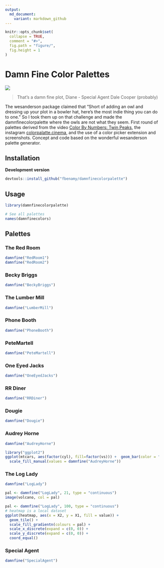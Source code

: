 ```yaml
---
output:
  md_document:
    variant: markdown_github
---
```


<!-- README.md is generated from README.Rmd. Please edit that file -->

```r
knitr::opts_chunk$set(
  collapse = TRUE,
  comment = "#>",
  fig.path = "figure/",
  fig.height = 1
)
```

# Damn Fine Color Palettes
![](figure/damnfine.gif)

> That's a damn fine plot, Diane - Special Agent Dale Cooper (probably)

The wesanderson package claimed that "Short of adding an owl and dressing up your plot in a bowler hat, here's the most indie thing you can do to one." So I took them up on that challenge and made the damnfinecolorpalette where the owls are not what they seem. First round of palettes derived from the video [Color By Numbers: Twin Peaks](https://vimeo.com/218231355), the instagram [colorpalatte.cinema](https://www.instagram.com/colorpalette.cinema/), and the use of a color picker extension and screenshots. Concept and code based on the wonderful wesanderson palette generator. 


## Installation


__Development version__

```r
devtools::install_github("fbenamy/damnfinecolorpalette")
```

## Usage

```r
library(damnfinecolorpalette)

# See all palettes
names(damnfinecolors)
```

## Palettes

### The Red Room

```r
damnfine("RedRoom1")
damnfine("RedRoom2")
```

### Becky Briggs
```r
damnfine("BeckyBriggs")
```

### The Lumber Mill
```r
damnfine("LumberMill")
```

### Phone Booth 
```r
damnfine("PhoneBooth")
``` 

### PeteMartell 
```r
damnfine("PeteMartell")
```

### One Eyed Jacks

```r
damnfine("OneEyedJacks")
```

### RR Diner

```r
damnfine("RRDiner")
```

### Dougie

```r
damnfine("Dougie")
```  

### Audrey Horne

```r
damnfine("AudreyHorne")
```

```r
library("ggplot2")
ggplot(mtcars, aes(factor(cyl), fill=factor(vs))) +  geom_bar(color = "black") +
  scale_fill_manual(values = damnfine("AudreyHorne"))
```

### The Log Lady 

```r
damnfine("LogLady")
```

```r
pal <- damnfine("LogLady", 21, type = "continuous")
image(volcano, col = pal)
```

```r
pal <- damnfine("LogLady", 100, type = "continuous")
# heatmap is a local dataset
ggplot(heatmap, aes(x = X2, y = X1, fill = value)) +
  geom_tile() + 
  scale_fill_gradientn(colours = pal) + 
  scale_x_discrete(expand = c(0, 0)) +
  scale_y_discrete(expand = c(0, 0)) + 
  coord_equal() 
```

### Special Agent 

```r
damnfine("SpecialAgent")
```


